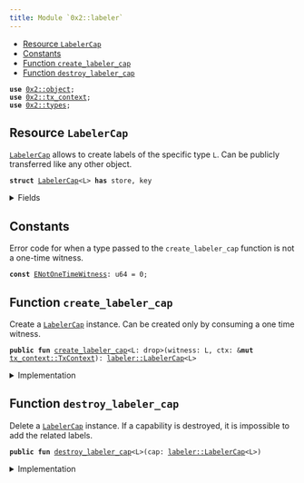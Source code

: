 ```yaml
---
title: Module `0x2::labeler`
---
```




-  [Resource `LabelerCap`](#0x2_labeler_LabelerCap)
-  [Constants](#@Constants_0)
-  [Function `create_labeler_cap`](#0x2_labeler_create_labeler_cap)
-  [Function `destroy_labeler_cap`](#0x2_labeler_destroy_labeler_cap)


<pre><code><b>use</b> <a href="../iota-framework/object.md#0x2_object">0x2::object</a>;
<b>use</b> <a href="../iota-framework/tx_context.md#0x2_tx_context">0x2::tx_context</a>;
<b>use</b> <a href="../iota-framework/types.md#0x2_types">0x2::types</a>;
</code></pre>



<Link id="0x2_labeler_LabelerCap"></Link>

## Resource `LabelerCap`

<code><a href="../iota-framework/labeler.md#0x2_labeler_LabelerCap">LabelerCap</a></code> allows to create labels of the specific type <code>L</code>.
Can be publicly transferred like any other object.


<pre><code><b>struct</b> <a href="../iota-framework/labeler.md#0x2_labeler_LabelerCap">LabelerCap</a>&lt;L&gt; <b>has</b> store, key
</code></pre>



<details>
<summary>Fields</summary>


<dl>
<dt>
<code>id: <a href="../iota-framework/object.md#0x2_object_UID">object::UID</a></code>
</dt>
<dd>

</dd>
</dl>


</details>

<Link id="@Constants_0"></Link>

## Constants


<Link id="0x2_labeler_ENotOneTimeWitness"></Link>

Error code for when a type passed to the <code>create_labeler_cap</code> function is not a one-time witness.


<pre><code><b>const</b> <a href="../iota-framework/labeler.md#0x2_labeler_ENotOneTimeWitness">ENotOneTimeWitness</a>: u64 = 0;
</code></pre>



<Link id="0x2_labeler_create_labeler_cap"></Link>

## Function `create_labeler_cap`

Create a <code><a href="../iota-framework/labeler.md#0x2_labeler_LabelerCap">LabelerCap</a></code> instance.
Can be created only by consuming a one time witness.


<pre><code><b>public</b> <b>fun</b> <a href="../iota-framework/labeler.md#0x2_labeler_create_labeler_cap">create_labeler_cap</a>&lt;L: drop&gt;(witness: L, ctx: &<b>mut</b> <a href="../iota-framework/tx_context.md#0x2_tx_context_TxContext">tx_context::TxContext</a>): <a href="../iota-framework/labeler.md#0x2_labeler_LabelerCap">labeler::LabelerCap</a>&lt;L&gt;
</code></pre>



<details>
<summary>Implementation</summary>


<pre><code><b>public</b> <b>fun</b> <a href="../iota-framework/labeler.md#0x2_labeler_create_labeler_cap">create_labeler_cap</a>&lt;L: drop&gt;(witness: L, ctx: &<b>mut</b> TxContext): <a href="../iota-framework/labeler.md#0x2_labeler_LabelerCap">LabelerCap</a>&lt;L&gt; {
    <b>assert</b>!(iota::types::is_one_time_witness(&witness), <a href="../iota-framework/labeler.md#0x2_labeler_ENotOneTimeWitness">ENotOneTimeWitness</a>);

    <a href="../iota-framework/labeler.md#0x2_labeler_LabelerCap">LabelerCap</a>&lt;L&gt; {
        id: <a href="../iota-framework/object.md#0x2_object_new">object::new</a>(ctx),
    }
}
</code></pre>



</details>

<Link id="0x2_labeler_destroy_labeler_cap"></Link>

## Function `destroy_labeler_cap`

Delete a <code><a href="../iota-framework/labeler.md#0x2_labeler_LabelerCap">LabelerCap</a></code> instance.
If a capability is destroyed, it is impossible to add the related labels.


<pre><code><b>public</b> <b>fun</b> <a href="../iota-framework/labeler.md#0x2_labeler_destroy_labeler_cap">destroy_labeler_cap</a>&lt;L&gt;(cap: <a href="../iota-framework/labeler.md#0x2_labeler_LabelerCap">labeler::LabelerCap</a>&lt;L&gt;)
</code></pre>



<details>
<summary>Implementation</summary>


<pre><code><b>public</b> <b>fun</b> <a href="../iota-framework/labeler.md#0x2_labeler_destroy_labeler_cap">destroy_labeler_cap</a>&lt;L&gt;(cap: <a href="../iota-framework/labeler.md#0x2_labeler_LabelerCap">LabelerCap</a>&lt;L&gt;) {
    <b>let</b> <a href="../iota-framework/labeler.md#0x2_labeler_LabelerCap">LabelerCap</a>&lt;L&gt; {
        id,
    } = cap;

    <a href="../iota-framework/object.md#0x2_object_delete">object::delete</a>(id);
}
</code></pre>



</details>
